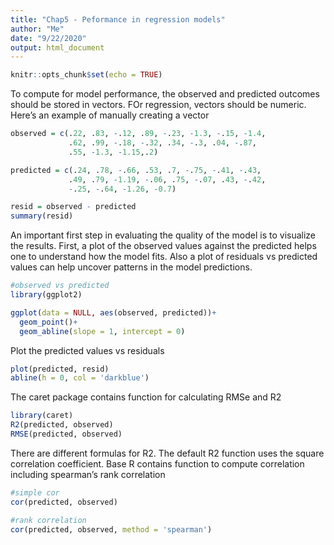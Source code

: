 ```yaml
---
title: "Chap5 - Peformance in regression models"
author: "Me"
date: "9/22/2020"
output: html_document
---
```


```r
knitr::opts_chunk$set(echo = TRUE)
```

To compute for model performance, the observed and predicted outcomes should be stored in vectors. FOr regression, vectors should be numeric. Here's an example of manually creating a vector
```r
observed = c(.22, .83, -.12, .89, -.23, -1.3, -.15, -1.4, 
             .62, .99, -.18, -.32, .34, -.3, .04, -.87,
             .55, -1.3, -1.15,.2)

predicted = c(.24, .78, -.66, .53, .7, -.75, -.41, -.43, 
             .49, .79, -1.19, -.06, .75, -.07, .43, -.42,
             -.25, -.64, -1.26, -0.7)

resid = observed - predicted
summary(resid)
```

An important first step in evaluating the quality of the model is to visualize the results. First, a plot of the observed values against the predicted helps one to understand how the model fits. Also a plot of residuals vs predicted values can help uncover patterns in the model predictions. 

```r
#observed vs predicted
library(ggplot2)

ggplot(data = NULL, aes(observed, predicted))+
  geom_point()+
  geom_abline(slope = 1, intercept = 0)
```
Plot the predicted values vs residuals
```r
plot(predicted, resid)
abline(h = 0, col = 'darkblue')
```
The caret package contains function for calculating RMSe and R2

```r
library(caret)
R2(predicted, observed)
RMSE(predicted, observed)
```
There are different formulas for R2. The default R2 function uses the square correlation coefficient. Base R contains function to compute correlation including spearman's rank correlation
```r
#simple cor
cor(predicted, observed)

#rank correlation
cor(predicted, observed, method = 'spearman')
```


























